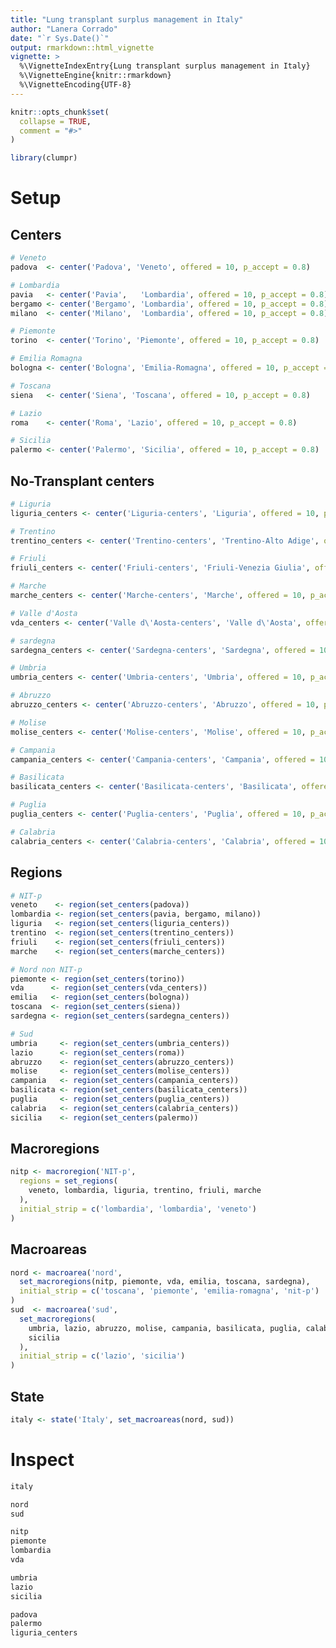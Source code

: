 ```yaml
---
title: "Lung transplant surplus management in Italy"
author: "Lanera Corrado"
date: "`r Sys.Date()`"
output: rmarkdown::html_vignette
vignette: >
  %\VignetteIndexEntry{Lung transplant surplus management in Italy}
  %\VignetteEngine{knitr::rmarkdown}
  %\VignetteEncoding{UTF-8}
---
```


```r
knitr::opts_chunk$set(
  collapse = TRUE,
  comment = "#>"
)
```

```r
library(clumpr)
```

# Setup

## Centers
```r
# Veneto
padova  <- center('Padova', 'Veneto', offered = 10, p_accept = 0.8)

# Lombardia
pavia   <- center('Pavia',   'Lombardia', offered = 10, p_accept = 0.8)
bergamo <- center('Bergamo', 'Lombardia', offered = 10, p_accept = 0.8)
milano  <- center('Milano',  'Lombardia', offered = 10, p_accept = 0.8)

# Piemonte
torino  <- center('Torino', 'Piemonte', offered = 10, p_accept = 0.8)

# Emilia Romagna
bologna <- center('Bologna', 'Emilia-Romagna', offered = 10, p_accept = 0.8)

# Toscana
siena   <- center('Siena', 'Toscana', offered = 10, p_accept = 0.8)

# Lazio
roma    <- center('Roma', 'Lazio', offered = 10, p_accept = 0.8)

# Sicilia
palermo <- center('Palermo', 'Sicilia', offered = 10, p_accept = 0.8)
```

## No-Transplant centers
```r
# Liguria
liguria_centers <- center('Liguria-centers', 'Liguria', offered = 10, p_accept = 0)

# Trentino
trentino_centers <- center('Trentino-centers', 'Trentino-Alto Adige', offered = 10, p_accept = 0)

# Friuli
friuli_centers <- center('Friuli-centers', 'Friuli-Venezia Giulia', offered = 10, p_accept = 0)

# Marche
marche_centers <- center('Marche-centers', 'Marche', offered = 10, p_accept = 0)

# Valle d'Aosta
vda_centers <- center('Valle d\'Aosta-centers', 'Valle d\'Aosta', offered = 10, p_accept = 0)

# sardegna
sardegna_centers <- center('Sardegna-centers', 'Sardegna', offered = 10, p_accept = 0)

# Umbria
umbria_centers <- center('Umbria-centers', 'Umbria', offered = 10, p_accept = 0)

# Abruzzo
abruzzo_centers <- center('Abruzzo-centers', 'Abruzzo', offered = 10, p_accept = 0)

# Molise
molise_centers <- center('Molise-centers', 'Molise', offered = 10, p_accept = 0)

# Campania
campania_centers <- center('Campania-centers', 'Campania', offered = 10, p_accept = 0)

# Basilicata
basilicata_centers <- center('Basilicata-centers', 'Basilicata', offered = 10, p_accept = 0)

# Puglia
puglia_centers <- center('Puglia-centers', 'Puglia', offered = 10, p_accept = 0)

# Calabria
calabria_centers <- center('Calabria-centers', 'Calabria', offered = 10, p_accept = 0)
```


## Regions
```r
# NIT-p
veneto    <- region(set_centers(padova))
lombardia <- region(set_centers(pavia, bergamo, milano))
liguria   <- region(set_centers(liguria_centers))
trentino  <- region(set_centers(trentino_centers))
friuli    <- region(set_centers(friuli_centers))
marche    <- region(set_centers(marche_centers))

# Nord non NIT-p
piemonte <- region(set_centers(torino))
vda      <- region(set_centers(vda_centers))
emilia   <- region(set_centers(bologna))
toscana  <- region(set_centers(siena))
sardegna <- region(set_centers(sardegna_centers))

# Sud
umbria     <- region(set_centers(umbria_centers))
lazio      <- region(set_centers(roma))
abruzzo    <- region(set_centers(abruzzo_centers))
molise     <- region(set_centers(molise_centers))
campania   <- region(set_centers(campania_centers))
basilicata <- region(set_centers(basilicata_centers))
puglia     <- region(set_centers(puglia_centers))
calabria   <- region(set_centers(calabria_centers))
sicilia    <- region(set_centers(palermo))
```

## Macroregions
```r
nitp <- macroregion('NIT-p',
  regions = set_regions(
    veneto, lombardia, liguria, trentino, friuli, marche
  ),
  initial_strip = c('lombardia', 'lombardia', 'veneto')
)
```


## Macroareas
```r
nord <- macroarea('nord',
  set_macroregions(nitp, piemonte, vda, emilia, toscana, sardegna),
  initial_strip = c('toscana', 'piemonte', 'emilia-romagna', 'nit-p')
)
sud  <- macroarea('sud',
  set_macroregions(
    umbria, lazio, abruzzo, molise, campania, basilicata, puglia, calabria,
    sicilia
  ),
  initial_strip = c('lazio', 'sicilia')
)
```


## State
```r
italy <- state('Italy', set_macroareas(nord, sud))
```


# Inspect
```r
italy
```
```r
nord
sud
```

```r
nitp
piemonte
lombardia
vda

umbria
lazio
sicilia
```


```r
padova
palermo
liguria_centers
```

